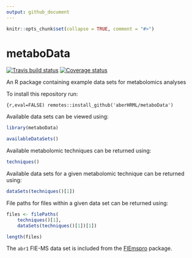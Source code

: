 ```yaml
---
output: github_document
---
```


```r
knitr::opts_chunk$set(collapse = TRUE, comment = "#>")
```

# metaboData

[![Travis build status](https://travis-ci.org/aberHRML/metaboData.svg?branch=master)](https://travis-ci.org/aberHRML/metaboData)
[![Coverage status](https://codecov.io/gh/aberHRML/metaboData/branch/master/graph/badge.svg)](https://codecov.io/github/aberHRML/metaboData?branch=master)

An R package containing example data sets for metabolomics analyses

To install this repository run:

```{r,eval=FALSE)
remotes::install_github('aberHRML/metaboData')
```

Available data sets can be viewed using:

```r
library(metaboData)

availableDataSets()
```

Available metabolomic techniques can be returned using:

```r
techniques()
```

Available data sets for a given metabolomic technique can be returned using:

```r
dataSets(techniques()[1])
```

File paths for files within a given data set can be returned using:

```r
files <- filePaths(
    techniques()[1],
    dataSets(techniques()[1])[1])

length(files)
```

The `abr1` FIE-MS data set is included from the [FIEmspro](https://github.com/aberHRML/FIEmspro) package. 
